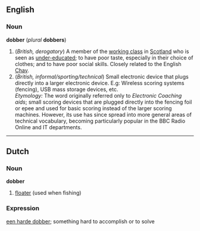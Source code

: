 ==English==
===Noun===
'''dobber''' (''plural'' '''dobbers''')

#(''British, derogatory'') A member of the [[working class]] in [[Scotland]] who is seen as [[under-educated]]; to have poor taste, especially in their choice of clothes; and to have poor social skills.  Closely related to the English [[Chav]].<br>
#(''British, informal/sporting/technical'') Small electronic device that plugs directly into a larger electronic device. E.g:  Wireless scoring systems (fencing), USB mass storage devices, etc. <br>''Etymology:'' The word originally referred only to ''Electronic Coaching aids''; small scoring devices that are plugged directly into the fencing foil or epee and used for basic scoring instead of the larger scoring machines.  However, its use has since spread into more general areas of technical vocabulary, becoming particularly popular in the BBC Radio Online and IT departments.

----

==Dutch==
===Noun===
'''dobber'''

# [[floater]] (used when fishing)

===Expression===
[[een harde dobber]]; something hard to accomplish or to solve